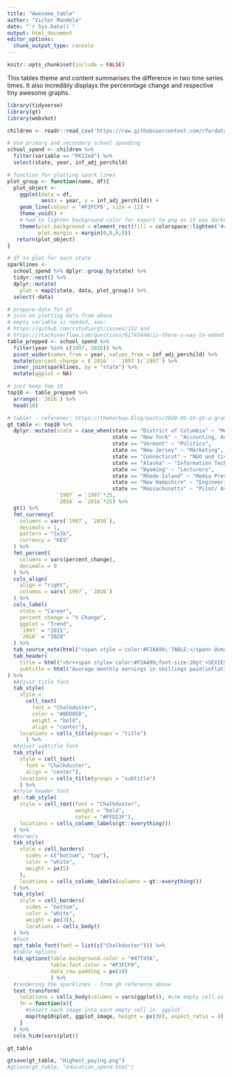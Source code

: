 ---
title: "Awesome_table"
author: "Victor Mandela"
date: "`r Sys.Date()`"
output: html_document
editor_options: 
  chunk_output_type: console
---

```{r setup, include=FALSE}
knitr::opts_chunk$set(include = FALSE)
```

This tables theme and content summarises the difference in two time series times. It also incredibly displays the percenntage change and respective tiny awesome graphs.


```{r code for table, echo=TRUE}
library(tidyverse)
library(gt)
library(webshot)

children <- readr::read_csv('https://raw.githubusercontent.com/rfordatascience/tidytuesday/master/data/2020/2020-09-15/kids.csv')

# Use primary and secondary school spending
school_spend <- children %>% 
  filter(variable == "PK12ed") %>% 
  select(state, year, inf_adj_perchild)

# function for plotting spark lines
plot_group <- function(name, df){
  plot_object <- 
    ggplot(data = df,
           aes(x = year, y = inf_adj_perchild)) +
    geom_line(colour = '#F3FCF0', size = 12) +
    theme_void() +
    # had to lighten background color for export to png as it was darker than table background -weird
    theme(plot.background = element_rect(fill = colorspace::lighten('#47745A', 0.12), colour =colorspace::lighten('#47745A', 0.12)),
          plot.margin = margin(0,0,0,0))
   return(plot_object)
}

# df to plot for each state
sparklines <- 
  school_spend %>% dplyr::group_by(state) %>% 
  tidyr::nest() %>% 
  dplyr::mutate(
    plot = map2(state, data, plot_group)) %>% 
  select(-data)

# prepare data for gt
# join on plotting data from above
# empty variable is needed, see:
# https://github.com/rstudio/gt/issues/152 and
# https://stackoverflow.com/questions/61741440/is-there-a-way-to-embed-a-ggplot-inage-dynamically-by-row-like-a-sparkline-usi
table_prepped <- school_spend %>% 
  filter(year %in% c(1997, 2016)) %>% 
  pivot_wider(names_from = year, values_from = inf_adj_perchild) %>% 
  mutate(percent_change = (`2016` - `1997`)/`1997`) %>% 
  inner_join(sparklines, by = "state") %>% 
  mutate(ggplot = NA)

# just keep top 10
top10 <- table_prepped %>% 
  arrange(-`2016`) %>% 
  head(10)

# table! - referenec: https://themockup.blog/posts/2020-05-16-gt-a-grammer-of-tables/
gt_table <- top10 %>% 
  dplyr::mutate(state = case_when(state == "District of Columbia" ~ "Medicine",
                                  state == "New York" ~ "Accounting, Actuaries, Finance Experts",
                                  state == "Vermont" ~ "Politics",
                                  state == "New Jersey" ~ "Marketing",
                                  state == "Connecticut" ~ "NGO and Civil Societies",
                                  state == "Alaska" ~ "Information Technology",
                                  state == "Wyoming" ~ "Lecturers",
                                  state == "Rhode Island" ~ "Media Presenters",
                                  state == "New Hampshire" ~ "Engineering",
                                  state == "Massachusetts" ~ "Pilot/ Aviation Industry"),
                `1997` = `1997`*25,
                `2016` = `2016`*25) %>% 
  gt() %>% 
  fmt_currency(
    columns = vars(`1997`, `2016`),
    decimals = 1,
    pattern = "{x}k",
    currency = "KES"
  ) %>% 
  fmt_percent(
    columns = vars(percent_change),
    decimals = 0
  ) %>% 
  cols_align(
    align = "right",
    columns = vars(`1997`, `2016`)
  ) %>% 
  cols_label(
    state = "Career",
    percent_change = "% Change",
    ggplot = "Trend",
    `1997` = "2015",
    `2016` = "2020"
  ) %>% 
  tab_source_note(html("<span style ='color:#F2AA99;'TABLE:</span> @vmandela99 | <span style='color:#F2AA99;'>DATA;</span> Career-Point")) %>% 
  tab_header(
    title = html("<br><span style='color:#F2AA99;font-size:20pt'>SEXIEST CAREERS OF THE TIME</span><br>Highest Paying Jobs In Kenya"),
    subtitle = html("Average monthly earnings in shillings paid(inflation adjusted) in the Kenya, 2015-2020<br><br><span style='color:#F2AA99;'>TOP 10 Jobs in 2020</span>")
) %>% 
  #Adjust title font
  tab_style(
    style = 
      cell_text(
        font = "Chalkduster",
        color = "#8DD8E0",
        weight = "bold",
        align = "center"),
    locations = cells_title(groups = "title")
      ) %>% 
  #Adjust subtitle font
  tab_style(
    style = cell_text(
      font = "Chalkduster",
      align = "center"),
    locations = cells_title(groups = "subtitle")
    ) %>% 
  #style header font
  gt::tab_style(
    style = cell_text(font = "Chalkduster",
                      weight = "bold",
                      color = "#FFD23F"),
    locations = cells_column_labels(gt::everything())
  ) %>% 
  #borders
  tab_style(
    style = cell_borders(
      sides = c("bottom", "top"),
      color = "white",
      weight = px(5)
    ),
    locations = cells_column_labels(columns = gt::everything())
  ) %>% 
  tab_style(
    style = cell_borders(
      sides = "bottom",
      color = "white",
      weight = px(3)),
      locations = cells_body()
  ) %>% 
  #font
  opt_table_font(font = list(c("Chalkduster"))) %>% 
  #table options
  tab_options(table.background.color = "#47745A",
              table.font.color = "#F3FCF0",
              data_row.padding = px(10)
              ) %>% 
  #rendering the sparklines - from gh reference above
  text_transform(
    locations = cells_body(columns = vars(ggplot)), #use empty cell as location
    fn = function(x){
      #insert each image into each empty cell in `ggplot`
      map(top10$plot, ggplot_image, height = px(30), aspect_ratio = 4)
    }
  ) %>% 
  cols_hide(vars(plot))

gt_table

gtsave(gt_table, "Highest_paying.png")
#gtsave(gt_table, "education_spend.html")

```

